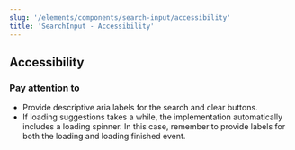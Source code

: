 ```yaml
---
slug: '/elements/components/search-input/accessibility'
title: 'SearchInput - Accessibility'
---
```




## Accessibility

### Pay attention to
- Provide descriptive aria labels for the search and clear buttons.
- If loading suggestions takes a while, the implementation automatically includes a loading spinner. In this case, remember to provide labels for both the loading and loading finished event.
